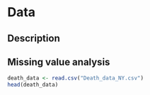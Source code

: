 # Data

## Description

## Missing value analysis

```r
death_data <- read.csv("Death_data_NY.csv")
head(death_data)
```
